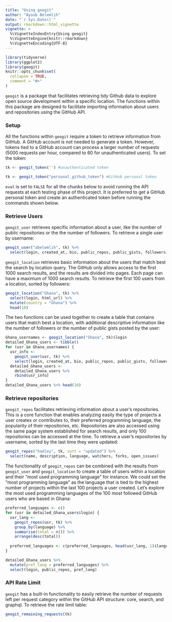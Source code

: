```yaml
---
title: "Using geogit"
author: "Ayoub Belemlih"
date: "`r Sys.Date()`"
output: rmarkdown::html_vignette
vignette: >
  %\VignetteIndexEntry{Using geogit}
  %\VignetteEngine{knitr::rmarkdown}
  %\VignetteEncoding{UTF-8}
---
```


```r
library(tidyverse)
library(ggplot2)
library(geogit)
knitr::opts_chunk$set(
  collapse = TRUE,
  comment = "#>"
)
```


`geogit` is a package that facilitates retrieving tidy Github data to explore open source development within a specific location. The functions within this package are designed to facilitate importing information about users and repositories using the GitHub API.

### Setup

All the functions within `geogit` require a token to retrieve information from GitHub. A GitHub account is not needed to generate a token. However, tokens tied to a GitHub account can process a larger number of requests (5000 requests per hour, compared to 60 for unauthenticated users). To set the token:

```r
tk <- geogit_token('') #unauthenticated token
```

```r
tk <- geogit_token("personal_github_token") #GitHub personal token
```

`eval` is set to `FALSE` for all the chunks below to avoid running the API requests at each testing phase of this project. It is preferred to get a GitHub personal token and create an authenticated token before running the commands shown below.

### Retrieve Users

`geogit_user` retrieves specific information about a user, like the number of public repositories or the the number of followers. To retrieve a single user by username:

```r
geogit_user("abelemlih", tk) %>% 
  select(login, created_at, bio, public_repos, public_gists, followers, following)
```

`geogit_location` retrieves basic information about the users that match best the search by location query. The GitHub only allows access to the first 1000 search results, and the results are divided into pages. Each page can have a maximum of 1000 search results. To retrieve the first 100 users from a location, sorted by followers:

```r
geogit_location("Ghana", tk) %>% 
  select(login, html_url) %>%
  mutate(country = "Ghana") %>%
  head(10)
```

The two functions can be used together to create a table that contains users that match best a location, with additional descriptive information like the number of followers or the number of public gists posted by the user:

```r
Ghana_usernames <- geogit_location("Ghana", tk)$login
detailed_Ghana_users <- tibble()
for (usr in Ghana_usernames) {
  usr_info <- 
    geogit_user(usr, tk) %>% 
    select(login, created_at, bio, public_repos, public_gists, followers, following)
  detailed_Ghana_users <- 
    detailed_Ghana_users %>% 
    rbind(usr_info)
}
detailed_Ghana_users %>% head(10)
```

### Retrieve repositories

`geogit_repos` facilitates retrieving information about a user's repositories. This is a core function that enables analyzing easily the type of projects a user creates or contributes to, their preferred programming language, the popularity of their repositories, etc. Repositories are also accessed using the same page system established for search results, and only 100 repositories can be accessed at the time. To retrieve a user's repositories by username, sorted by the last time they were updated:

```r
geogit_repos("hadley", tk, sort = "updated") %>%
  select(name, description, language, watchers, forks, open_issues)
```

The functionality of `geogit_repos` can be combined with the results from `geogit_user` and `geogit_location` to create a table of users within a location and their "most used programming language" for instance. We could set the "most programming language" as the language that is tied to the highest number of projects within the last 100 projects a user created. Let's explore the most used programming languages of the 100 most followed GitHub users who are based in Ghana:

```r
preferred_languages <- c()
for (usr in detailed_Ghana_users$login) {
  usr_lang <- 
    geogit_repos(usr, tk) %>%
    group_by(language) %>%
    summarise(total = n()) %>%
    arrange(desc(total))
  
  preferred_languages <- c(preferred_languages, head(usr_lang, 1)$language)
}

detailed_Ghana_users %>% 
  mutate(pref_lang = preferred_languages) %>%
  select(login, public_repos, pref_lang)
```

### API Rate Limit

`geogit` has a built-in functionality to easily retrieve the number of requests left per request category within the GitHub API structure: core, search, and graphql. To retrieve the rate limit table:

```r
geogit_remaining_requests(tk)
```



